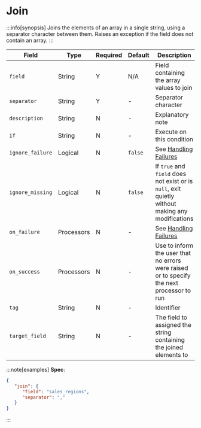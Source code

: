 # Join

:::info[synopsis]
Joins the elements of an array in a single string, using a separator character between them. Raises an exception if the field does not contain an array.
:::

|Field|Type|Required|Default|Description|
|---|---|---|---|---|
|`field`|String|Y|N/A|Field containing the array values to join|
|`separator`|String|Y|-|Separator character|
|`description`|String|N|-|Explanatory note|
|`if`|String|N|-|Execute on this condition|
|`ignore_failure`|Logical|N|`false`|See [Handling Failures](../handling-failures.mdx)|
|`ignore_missing`|Logical|N|`false`|If `true` and `field` does not exist or is `null`, exit quietly without making any modifications|
|`on_failure`|Processors|N|-|See [Handling Failures](../handling-failures.mdx)|
|`on_success`|Processors|N|-|Use to inform the user that no errors were raised or to specify the next processor to run|
|`tag`|String|N|-|Identifier|
|`target_field`|String|N|-|The field to assigned the string containing the joined elements to|

:::note[examples]
**Spec**:

```json
{
   "join": {
      "field": "sales_regions",
      "separator": ","
   }
}
```
:::
